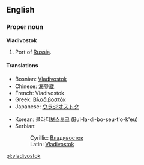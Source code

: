 ==English==

===Proper noun===
{{wikipedia}}
'''Vladivostok'''
# Port of [[Russia]].

====Translations====
{{top}}
*Bosnian: [[Vladivostok#Bosnian|Vladivostok]] {{m}}
*Chinese: [[海參崴]]
*French: Vladivostok
*Greek: [[Βλαδιβοστόκ]]
*Japanese: [[ウラジオストク]]
{{mid}}
*Korean: [[블라디보스토크]] (Bul-la-di-bo-seu-t'o-k'eu)
*Serbian:
*:Cyrillic: [[Владивосток#Serbian|Владивосток]] {{m}}
*:Latin: [[Vladivostok#Serbian|Vladivostok]] {{m}}
{{bottom}}

[[pl:vladivostok]]